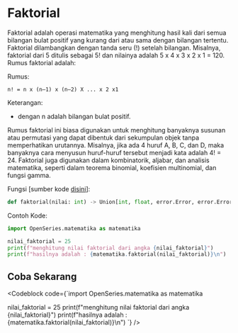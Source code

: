
# Faktorial

Faktorial adalah operasi matematika yang menghitung hasil kali dari semua bilangan bulat positif yang kurang dari atau sama dengan bilangan tertentu. Faktorial dilambangkan dengan tanda seru (!) setelah bilangan. Misalnya, faktorial dari 5 ditulis sebagai 5! dan nilainya adalah 5 x 4 x 3 x 2 x 1 = 120. Rumus faktorial adalah:

Rumus:

```
n! = n x (n—1) x (n—2) X ... x 2 x1
```

Keterangan:

-   dengan n adalah bilangan bulat positif.

Rumus faktorial ini biasa digunakan untuk menghitung banyaknya susunan atau permutasi yang dapat dibentuk dari sekumpulan objek tanpa memperhatikan urutannya. Misalnya, jika ada 4 huruf A, B, C, dan D, maka banyaknya cara menyusun huruf-huruf tersebut menjadi kata adalah 4! = 24. Faktorial juga digunakan dalam kombinatorik, aljabar, dan analisis matematika, seperti dalam teorema binomial, koefisien multinomial, dan fungsi gamma.

Fungsi [sumber kode [disini](https://github.com/bellshade/OpenSeries/blob/main/OpenSeries/matematika.py#L201)]:

```python
def faktorial(nilai: int) -> Union[int, float, error.Error, error.ErrorTipeData]:
```

Contoh Kode:

```python
import OpenSeries.matematika as matematika

nilai_faktorial = 25
print(f"menghitung nilai faktorial dari angka {nilai_faktorial}")
print(f"hasilnya adalah : {matematika.faktorial(nilai_faktorial)}\n")
```

## Coba Sekarang

<Codeblock code={`import OpenSeries.matematika as matematika

nilai_faktorial = 25
print(f"menghitung nilai faktorial dari angka {nilai_faktorial}")
print(f"hasilnya adalah : {matematika.faktorial(nilai_faktorial)}\n")
`} />
